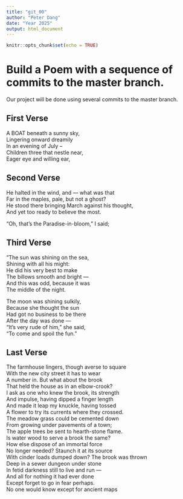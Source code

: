 ```yaml
---
title: "git_00"
author: "Peter Dang"
date: "Year 2025"
output: html_document
---
```


```r
knitr::opts_chunk$set(echo = TRUE)
```
# Build a Poem with a sequence of commits to the master branch.
Our project will be done using several commits to the master branch.
<!-- Do not modify or change any text in "!--" bracketed areas such as this --- these are instructions to
you, if you change any of this the git program will notice it and compromise your git merging strategy !-->

## First Verse 
<!--Put the first five lines of a poem by Lewis Carrol in this section!-->
A BOAT beneath a sunny sky,  
Lingering onward dreamily  
In an evening of July --  
Children three that nestle near,  
Eager eye and willing ear,  

## Second Verse
<!--Put the first five lines of a poem by Robert Frost here!-->
He halted in the wind, and — what was that  
Far in the maples, pale, but not a ghost?  
He stood there bringing March against his thought,  
And yet too ready to believe the most.  

"Oh, that's the Paradise-in-bloom," I said;  

## Third Verse
<!--Put the first two verses of The Walrus and the Carpenter here!-->
"The sun was shining on the sea,  
      Shining with all his might:  
He did his very best to make  
      The billows smooth and bright —  
And this was odd, because it was  
      The middle of the night.  

The moon was shining sulkily,  
      Because she thought the sun  
Had got no business to be there  
      After the day was done —  
"It's very rude of him," she said,  
      "To come and spoil the fun."  

## Last Verse
<!--Put a short poem of your choice 8-20 lines,here!-->
The farmhouse lingers, though averse to square  
With the new city street it has to wear  
A number in. But what about the brook  
That held the house as in an elbow-crook?  
I ask as one who knew the brook, its strength  
And impulse, having dipped a finger length  
And made it leap my knuckle, having tossed  
A flower to try its currents where they crossed.  
The meadow grass could be cemented down  
From growing under pavements of a town;  
The apple trees be sent to hearth-stone flame.  
Is water wood to serve a brook the same?  
How else dispose of an immortal force  
No longer needed? Staunch it at its source  
With cinder loads dumped down? The brook was thrown  
Deep in a sewer dungeon under stone  
In fetid darkness still to live and run —  
And all for nothing it had ever done     
Except forget to go in fear perhaps.  
No one would know except for ancient maps  

